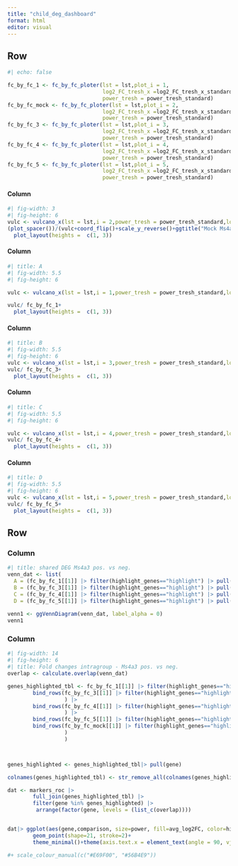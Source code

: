 ```yaml
---
title: "child_deg_dashboard"
format: html
editor: visual
---
```


## Row

```r
#| echo: false

fc_by_fc_1 <- fc_by_fc_ploter(lst = lst,plot_i = 1,
                              log2_FC_tresh_x =log2_FC_tresh_x_standard,
                              power_tresh = power_tresh_standard)
fc_by_fc_mock <- fc_by_fc_ploter(lst = lst,plot_i = 2,
                              log2_FC_tresh_x =log2_FC_tresh_x_standard,
                              power_tresh = power_tresh_standard)
fc_by_fc_3 <- fc_by_fc_ploter(lst = lst,plot_i = 3,
                              log2_FC_tresh_x =log2_FC_tresh_x_standard,
                              power_tresh = power_tresh_standard)
fc_by_fc_4 <- fc_by_fc_ploter(lst = lst,plot_i = 4,
                              log2_FC_tresh_x =log2_FC_tresh_x_standard,
                              power_tresh = power_tresh_standard)
fc_by_fc_5 <- fc_by_fc_ploter(lst = lst,plot_i = 5,
                              log2_FC_tresh_x =log2_FC_tresh_x_standard,
                              power_tresh = power_tresh_standard)
```

#### Column {width="12%"}

```r
#| fig-width: 3
#| fig-height: 6
vulc <- vulcano_x(lst = lst,i = 2,power_tresh = power_tresh_standard,log2_FC_tresh_x = log2_FC_tresh_x_standard)
(plot_spacer())/(vulc+coord_flip()+scale_y_reverse()+ggtitle("Mock Ms4a3 pos vs. neg."))+ 
  plot_layout(heights =  c(1, 3))
```

#### Column {width="22%"}

```r
#| title: A
#| fig-width: 5.5
#| fig-height: 6

vulc <- vulcano_x(lst = lst,i = 1,power_tresh = power_tresh_standard,log2_FC_tresh_x = log2_FC_tresh_x_standard)

vulc/ fc_by_fc_1+ 
  plot_layout(heights =  c(1, 3))
```

#### Column {width="22%"}

```r
#| title: B
#| fig-width: 5.5
#| fig-height: 6
vulc <- vulcano_x(lst = lst,i = 3,power_tresh = power_tresh_standard,log2_FC_tresh_x = log2_FC_tresh_x_standard)
vulc/ fc_by_fc_3+ 
  plot_layout(heights =  c(1, 3))
```

#### Column {width="22%"}

```r
#| title: C
#| fig-width: 5.5
#| fig-height: 6

vulc <- vulcano_x(lst = lst,i = 4,power_tresh = power_tresh_standard,log2_FC_tresh_x = log2_FC_tresh_x_standard)
vulc/ fc_by_fc_4+ 
  plot_layout(heights =  c(1, 3))
```

#### Column {width="22%"}

```r
#| title: D
#| fig-width: 5.5
#| fig-height: 6
vulc <- vulcano_x(lst = lst,i = 5,power_tresh = power_tresh_standard,log2_FC_tresh_x = log2_FC_tresh_x_standard)
vulc/ fc_by_fc_5+ 
  plot_layout(heights =  c(1, 3))
```

## Row

### Column

```r
#| title: shared DEG Ms4a3 pos. vs neg.
venn_dat <- list(
  A = (fc_by_fc_1[[1]] |> filter(highlight_genes=="highlight") |> pull(gene)), 
  B = (fc_by_fc_3[[1]] |> filter(highlight_genes=="highlight") |> pull(gene)), 
  C = (fc_by_fc_4[[1]] |> filter(highlight_genes=="highlight") |> pull(gene)),
  D = (fc_by_fc_5[[1]] |> filter(highlight_genes=="highlight") |> pull(gene)))
  
venn1 <- ggVennDiagram(venn_dat, label_alpha = 0)
venn1


```

### Column

```r
#| fig-width: 14
#| fig-height: 6
#| title: Fold changes intragroup - Ms4a3 pos. vs neg.
overlap <- calculate.overlap(venn_dat)

genes_highlighted_tbl <- fc_by_fc_1[[1]] |> filter(highlight_genes=="highlight") |> 
        bind_rows(fc_by_fc_3[[1]] |> filter(highlight_genes=="highlight")
                  ) |> 
        bind_rows(fc_by_fc_4[[1]] |> filter(highlight_genes=="highlight")
                  ) |> 
        bind_rows(fc_by_fc_5[[1]] |> filter(highlight_genes=="highlight")|> 
        bind_rows(fc_by_fc_mock[[1]] |> filter(highlight_genes=="highlight")
                  ) 
                  ) 



genes_highlighted <- genes_highlighted_tbl|> pull(gene)

colnames(genes_highlighted_tbl) <- str_remove_all(colnames(genes_highlighted_tbl),".x")

dat <- markers_roc |> 
        full_join(genes_highlighted_tbl) |> 
        filter(gene %in% genes_highlighted) |> 
         arrange(factor(gene, levels = (list_c(overlap))))


dat|> ggplot(aes(gene,comparison, size=power, fill=avg_log2FC, color=highlight_genes))+
        geom_point(shape=21, stroke=2)+
        theme_minimal()+theme(axis.text.x = element_text(angle = 90, vjust = 0.5, hjust=1))+scale_fill_viridis_b()

#+ scale_colour_manual(c("#E69F00", "#56B4E9"))
        

```
